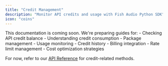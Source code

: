 ```yaml
---
title: "Credit Management"
description: "Monitor API credits and usage with Fish Audio Python SDK"
icon: "coins"
---
```


<Note>
This documentation is coming soon. We're preparing guides for:
- Checking API credit balance
- Understanding credit consumption
- Package management
- Usage monitoring
- Credit history
- Billing integration
- Rate limit management
- Cost optimization strategies
</Note>

For now, refer to our [API Reference](/developer-platform/sdks/python/api-reference) for credit-related methods.